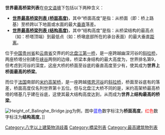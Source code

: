 '''世界最高桥梁列表'''在[[中文|中文]][[语境|语境]]下包括以下两种含义：
* '''[[世界最高桥梁列表_(桥面高度)|世界最高桥梁列表 (桥面高度)]]'''，其中“桥面高度”是指：从桥面（即：桥上路基）至桥跨以下地面或水面的最大[[垂直|垂直]]落差。
* '''[[世界最高桥梁列表_(结构高度)|世界最高桥梁列表 (结构高度)]]'''，其中“结构高度”是指：从桥梁结构的最高点（如：桥塔顶端）到最低点（如：桥墩底部所在的承台表面）的最大垂直[[距离|距离]]。

位于[[中国|中国]][[贵州省|贵州省]]和[[云南省|云南省]]交界的的[[北盘江第一桥|北盘江第一桥]]，是一座跨越幽深河谷的[[斜拉桥|斜拉桥]]，两座桥塔分别建在[[峡谷|峡谷]]两侧的边缘，桥梁本身结构的最大高度为{{convert|269|m|ft|0}}，世界排名第9，但考虑到河谷的深度，这座大桥的桥面至谷底的垂直高度至少有{{convert|564|m|ft|0}}，使其成为'''世界上桥面最高的桥梁'''。

而位于[[法国|法国]]南部的[[米约高架桥|米约高架桥]]，是一座跨越[[塔恩河谷|塔恩河谷]]的[[斜拉桥|斜拉桥]]，桥面至谷底有{{convert|270|m|ft|0}}的落差，桥面高度仅名列世界第十五位。但与北盘江大桥不同的是，米约高架桥最高桥塔的塔基几乎建在谷底，这使其最大结构高度达到{{convert|343|m|ft|0}}，从而成为'''世界上结构最高的桥梁'''。

[[File:Height_of_Balinghe_Bridge.jpg|left]]为例，图中<span style="color:blue">蓝色</span>数字标注为'''桥面高度'''，<span style="color: red">红色</span>数字标注为'''结构高度'''。]]

{{disambig}}

{{Structural extremes}}

[[Category:八字以上建築物消歧義|Category:八字以上建築物消歧義]]
[[Category:橋梁列表|Category:橋梁列表]]
[[Category:最高建筑物列表|Category:最高建筑物列表]]